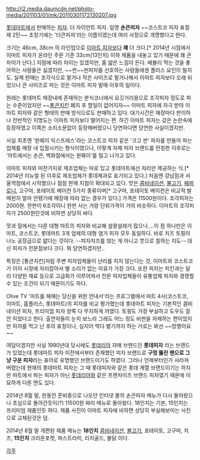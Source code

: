 http://i2.media.daumcdn.net/photo-media/201103/01/mk/20110301172130207.jpg

[[롯데마트]]에서 판매하는 [[피자]]. 더 자이언트 피자. 일명 '''손큰피자''' ~~코스트코 피자 표절 제 2탄~~ 초창기에는 '더큰피자'라는 이름이였는데 여러 사정으로 개명했다고 한다.

크기는 46cm, 38cm 의 라인업으로 [[이마트 피자]]보다 '''꽤''' 더 크다.[* 2014년 시점에서 이마트 피자가 온라인 주문 기준 33cm(13인치) 이하 제품을 내놓고 있기 때문에 꽤 큰 차이가 난다.] 지점에 따라 차이는 있겠지만, 좀 얇은 느낌이 든다. 배불리 먹는 것을 좋아하는 사람들은 싫겠지만, ~~싼~~씬피자를 선호하는 사람들에겐 플러스 요인이 될지도. 실제 판매는 조각식으로 팔거나 작은 사이즈로 팔거나해서 이마트 피자보다 오래 되었으나 큰 사이즈로 파는 것은 이마트 피자 발매 이후의 일이다.

원래는 롯데마트 매장내에 존재하는 분식코너에서 요깃거리용으로 조각피자 정도로 파는 수준이었지만 ~~[[통큰치킨]] 폐지 후 할일이 없어지자~~ 이마트 피자에 자극 받아 이마트 피자와 같은 형태의 판매 방식으로도 판매하고 있다. 대기시간은 매장마다 판이하나 전반적인 지명도는 이마트 피자보다 떨어지는 편. 하긴 이마트 피자는 갖은 논란속에 등장하였고 이쪽은 소리소문없이 등장해버렸으니 당연하다면 당연한 사실이겠지만.

사실 최초엔 '원웨이 익스프레스'라는 코스트코 피자 같은 '크고 싼' 피자를 만들어 파는 업체를 매장 내 입점시키는 형식이였으나, 이렇게 자체 피자 브랜드를 런칭한 이후로는 '마트에서는 손큰, 백화점에서는 원웨이'를 밀고 나가고 있다.

이마트 피자와 마찬가지로 제조업체는 따로 있고 롯데마트에선 자리만 제공하는 식.[* 2014년 리뉴얼 된 이후로 제조업체가 롯데제과로 표기되고 있다.] 처음엔 강남점과 서울역점에서 시작했으나 점점 판매 지점이 확대되고 있다. 맛은 [[콤비네이션]], [[불고기]], [[페퍼로니]], 고구마, 포테이토 베이컨 5가지 종류이며[* 고구마, 포테이토 베이컨은 비교적 발매된지 얼마 안됐기에 매장에 따라 없는 경우가 있다.] 가격은 11500원이다. 조각피자는 2000원. 한판이 6조각이니 한판 사는 거랑 단위가격이 거의 비슷하다. 이마트의 조각피자가 2500원인것에 비하면 상당히 싸다. 

맛과 질에서는 다른 대형 마트의 피자와 비교해 설왕설래가 많으나....이 점 하나만은 이마트, 코스트코, 롯데마트 3개 업체의 대형 염가 피자 모두 동일하다. 바로 치즈 토핑이 나노 공정급으로 얇다는 것이다. --피자치즈를 얹는 게 아니고 붓으로 칠하는 지도-- 대신 피자가 전문점보다 크다. 뭐 당연하겠지만..

특징은 [통큰치킨]처럼 주변 피자업체들이 난리를 치지 않는다는 것, 이마트와 코스트코가 이미 시장에 자리잡아서 별 소리가 없는 이유가 가장 크다. 또한 피자는 치킨과는 달리 다양한 재료 등으로 고급화가 이루어져서 전문 피자업체들이 유통업체 피자와 경쟁할 수 있는 조건이 되기 때문이기도 하다.

Olive TV '마트를 헤매는 당신을 위한 안내서'라는 프로그램에서 마트 4사(코스트코, 이마트, 홈플러스, 롯데마트)의 피자를 비교 평가했는데 롯데마트 피자는 기본적인 콤비네이션 피자, 프리미엄 피자 양쪽 다 무지하게 까였다. 토핑도 가장 부실하고 도우도 잘 안 익었다고 한다. 출연자들이 눈치 보느라 그래도 어느 정도 비판을 자제하는 편이었지만 피자를 먹고 난 후의 표정이나, 심지어 먹다 뱉기까지 하는 거로는 봐선 ~~망했어요~~

여담이겠지만 사실 1990년대 당시에도 [[롯데리아]] 자매 브랜드인 '''롯데피자''' 라는 브랜드가 있었는데 롯데마트 피자 이전에서부터 존재했던 피자 브랜드로 '''구멍 뚫린 팬으로 그냥 구운 피자'''라는 표어로 유명했던 브랜드이기도 하였다. 그러나 언제부터인가 사라져 버렸는데 현재의 롯데마트 피자는 그 때 롯데피자와 같은 롯데 계열 브랜드이기는 하지만 마트에서 파는 피자가 아닌 [[롯데리아]]와 같은 프랜차이즈 브랜드 피자였기 때문에 미묘하게 다른 면도 있다.

2014년 8월 말, 한동안 준비중으로 나오던 인터넷 몰의 손큰피자 메뉴가 다시 돌아왔으나 초심으로 돌아간듯이(?) 11500원 짜리 메뉴로 돌아왔다. 18인치는 기본, 15인치는 프리미엄 제품인듯 하다. 제품 사진이 이마트 피자에 비하면 상당히 부실해보이는 사진으로 교체된것은 덤.

2014년 8월 말 개편된 제품 메뉴는 '''18인치''' [[콤비네이션]], [[불고기]], 포테이토, 고구마, 치즈, '''15인치''' 크라운포켓, 파스트라미, 리치골드, 불닭 이다.

[[각주]]
